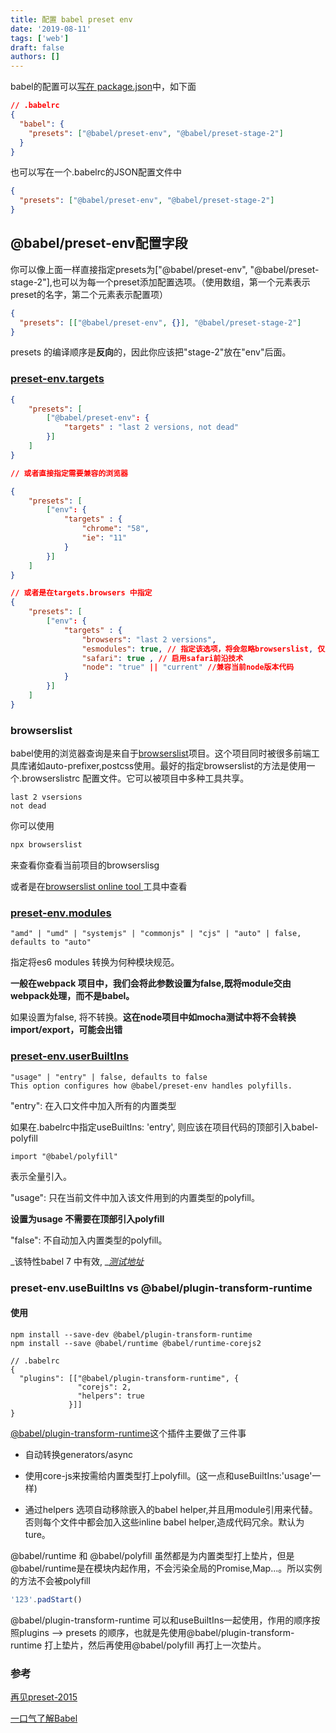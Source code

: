 ```yaml
---
title: 配置 babel preset env
date: '2019-08-11'
tags: ['web']
draft: false
authors: []
---
```


babel的配置可以[写在 package.json](https://babel.bootcss.com/docs/usage/babelrc/#%E9%80%9A%E8%BF%87-packagejson-%E4%BD%BF%E7%94%A8-babelrc)中，如下面

```json
// .babelrc
{
  "babel": {
    "presets": ["@babel/preset-env", "@babel/preset-stage-2"]
  }
}
```

也可以写在一个.babelrc的JSON配置文件中

```json
{
  "presets": ["@babel/preset-env", "@babel/preset-stage-2"]
}
```

## @babel/preset-env配置字段

你可以像上面一样直接指定presets为["@babel/preset-env", "@babel/preset-stage-2"],也可以为每一个preset添加配置选项。（使用数组，第一个元素表示preset的名字，第二个元素表示配置项）

```json
{
  "presets": [["@babel/preset-env", {}], "@babel/preset-stage-2"]
}
```

presets 的编译顺序是**反向**的，因此你应该把"stage-2"放在"env"后面。

### [preset-env.targets](https://babeljs.io/docs/en/babel-preset-env#targets)

```json
{
    "presets": [
        ["@babel/preset-env": {
            "targets" : "last 2 versions, not dead"
        }]
    ]
}

// 或者直接指定需要兼容的浏览器

{
    "presets": [
        ["env": {
            "targets" : {
                "chrome": "58",
                "ie": "11"
            }
        }]
    ]
}

// 或者是在targets.browsers 中指定
{
    "presets": [
        ["env": {
            "targets" : {
                "browsers": "last 2 versions",
                "esmodules": true, // 指定该选项，将会忽略browserslist, 仅支持那些那些原生支持es6 module的浏览器
                "safari": true , // 启用safari前沿技术
                "node": "true" || "current" //兼容当前node版本代码
            }
        }]
    ]
}
```

### browserslist

babel使用的浏览器查询是来自于[browserslist](https://github.com/browserslist/browserslist#queries)项目。这个项目同时被很多前端工具库诸如auto-prefixer,postcss使用。最好的指定browserslist的方法是使用一个.browserslistrc 配置文件。它可以被项目中多种工具共享。

```plain
last 2 vsersions
not dead
```

你可以使用

```bash
npx browserslist
```

来查看你查看当前项目的browserslisg

或者是在[browserslist online tool ](https://browserl.ist/?q=%3E+0.5%25+in+CN)工具中查看

### [preset-env.modules](https://babeljs.io/docs/en/babel-preset-env#modules)

```plain
"amd" | "umd" | "systemjs" | "commonjs" | "cjs" | "auto" | false, defaults to "auto"
```

指定将es6 modules 转换为何种模块规范。

**一般在webpack 项目中，我们会将此参数设置为false,既将module交由webpack处理，而不是babel。**

如果设置为false, 将不转换。**这在node项目中如mocha测试中将不会转换import/export，可能会出错**

### [preset-env.userBuiltIns](https://babeljs.io/docs/en/babel-preset-env#usebuiltins)

```plain
"usage" | "entry" | false, defaults to false
This option configures how @babel/preset-env handles polyfills.
```

"entry": 在入口文件中加入所有的内置类型

如果在.babelrc中指定useBuiltIns: 'entry', 则应该在项目代码的顶部引入babel-polyfill

```plain
import "@babel/polyfill"
```

表示全量引入。

"usage": 只在当前文件中加入该文件用到的内置类型的polyfill。

**设置为usage 不需要在顶部引入polyfill**

"false": 不自动加入内置类型的polyfill。

_该特性babel 7 中有效, _[_测试地址_](https://github.com/JE-lee/webpack-useBuiltIns-demo)

### preset-env.useBuiltIns vs @babel/plugin-transform-runtime

#### 使用

```text
npm install --save-dev @babel/plugin-transform-runtime
npm install --save @babel/runtime @babel/runtime-corejs2

// .babelrc
{
  "plugins": [["@babel/plugin-transform-runtime", {
               "corejs": 2,
               "helpers": true
             }]]
}
```

[@babel/plugin-transform-runtime](https://babeljs.io/docs/en/babel-plugin-transform-runtime)这个插件主要做了三件事

- 自动转换generators/async

- 使用core-js来按需给内置类型打上polyfill。(这一点和useBuiltIns:'usage'一样)

- 通过helpers 选项自动移除嵌入的babel helper,并且用module引用来代替。否则每个文件中都会加入这些inline babel helper,造成代码冗余。默认为ture。

@babel/runtime 和 @babel/polyfill 虽然都是为内置类型打上垫片，但是@babel/runtime是在模块内起作用，不会污染全局的Promise,Map...。所以实例的方法不会被polyfill

```javascript
'123'.padStart()
```

@babel/plugin-transform-runtime 可以和useBuiltIns一起使用，作用的顺序按照plugins --> presets 的顺序，也就是先使用@babel/plugin-transform-runtime 打上垫片，然后再使用@babel/polyfill 再打上一次垫片。

### 参考

[再见preset-2015](https://zhuanlan.zhihu.com/p/29506685)

[一口气了解Babel](https://mp.weixin.qq.com/s/qetiJo47IyssYWAr455xHQ)
